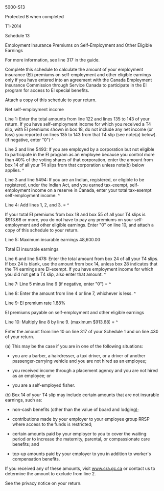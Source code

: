 ﻿5000-S13 
 
Protected B when completed 
 
T1-2014 
 
Schedule 13 
 
Employment Insurance Premiums on Self-Employment and Other Eligible Earnings 
 
For more information, see line 317 in the guide. 
 
Complete this schedule to calculate the amount of your employment insurance 
(EI) premiums on self-employment and other eligible earnings only if you have 
entered into an agreement with the Canada Employment Insurance Commission 
through Service Canada to participate in the EI program for access to EI 
special benefits. 
 
Attach a copy of this schedule to your return. 
 
Net self-employment income 
 
Line 1: Enter the total amounts from line 122 and lines 135 to 143 of your 
return. If you have self-employment income for which you received a T4 slip, 
with EI premiums shown in box 18, do not include any net income (or loss) you 
reported on lines 135 to 143 from that T4 slip (see note(a) below). (if 
negative, enter "0") ^
 
Line 2 and line 5493: If you are employed by a corporation but not eligible 
to participate in the EI program as an employee because you control more than 
40% of the voting shares of that corporation, enter the amount from box 14 of 
all your T4 slips from that corporation unless note(b) below applies. ^
 
Line 3 and line 5494: If you are an Indian, registered, or eligible to be 
registered, under the Indian Act, and you earned tax-exempt, self-employment 
income on a reserve in Canada, enter your total tax-exempt self-employment 
income. ^
 
Line 4: Add lines 1, 2, and 3. = ^
 
If your total EI premiums from box 18 and box 55 of all your T4 slips is 
$913.68 or more, you do not have to pay any premiums on your self-employment 
and other eligible earnings. Enter "0" on line 10, and attach a copy of this 
schedule to your return. 
 
Line 5: Maximum insurable earnings 48,600.00 
 
Total EI insurable earnings 
 
Line 6 and line 5478: Enter the total amount from box 24 of all your T4 
slips. If box 24 is blank, use the amount from box 14, unless box 28 
indicates that the T4 earnings are EI-exempt. If you have employment income 
for which you did not get a T4 slip, also enter that amount. ^
 
Line 7: Line 5 minus line 6 (if negative, enter "0") = ^
 
Line 8: Enter the amount from line 4 or line 7, whichever is less. ^
 
Line 9: EI premium rate 1.88% 
 
EI premiums payable on self-employment and other eligible earnings 
 
Line 10: Multiply line 8 by line 9. (maximum $913.68) = ^
 
Enter the amount from line 10 on line 317 of your Schedule 1 and on line 430 
of your return. 
 
(a) This may be the case if you are in one of the following situations: 
 
- you are a barber, a hairdresser, a taxi driver, or a driver of another 
passenger-carrying vehicle and you are not hired as an employee; 
 
- you received income through a placement agency and you are not hired as an 
employee; or 
 
- you are a self-employed fisher. 
 
(b) Box 14 of your T4 slip may include certain amounts that are not insurable 
earnings, such as: 
 
- non-cash benefits (other than the value of board and lodging); 
 
- contributions made by your employer to your employee group RRSP where 
access to the funds is restricted; 
 
- certain amounts paid by your employer to you to cover the waiting period or 
to increase the maternity, parental, or compassionate care benefits; and 
 
- top-up amounts paid by your employer to you in addition to worker's 
compensation benefits. 
 
If you received any of these amounts, visit www.cra.gc.ca or contact us to 
determine the amount to exclude from line 2. 
 
See the privacy notice on your return.

